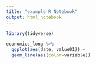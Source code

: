 ```yaml
---
title: "example R Notebook"
output: html_notebook
---
```


```r
library(tidyverse)
```

```r
economics_long %>%
  ggplot(aes(date, value01)) +
  geom_line(aes(color=variable))
```

